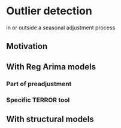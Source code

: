 # Outlier detection

in or outside a seasonal adjustment process

## Motivation

## With Reg Arima models

### Part of preadjustment

### Specific TERROR tool

## With structural models
